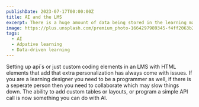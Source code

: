 ```yaml
---
publishDate: 2023-07-17T00:00:00Z
title: AI and the LMS
excerpt: There is a huge amount of data being stored in the learning management system but what is useful and how do you find it is another story.
image: https://plus.unsplash.com/premium_photo-1664297989345-f4ff2063b212
tags:
  - AI
  - Adpative learning
  - Data-driven learning
---
```


Setting up api´s or just custom coding elements in an LMS with HTML elements that add that extra personalization has always come with issues. If you are a learning designer you need to be a programmer as well, if there is a seperate person then you need to collaborate which may slow things down. The ability to add custom tables or layouts, or program a simple API call is now something you can do with AI.